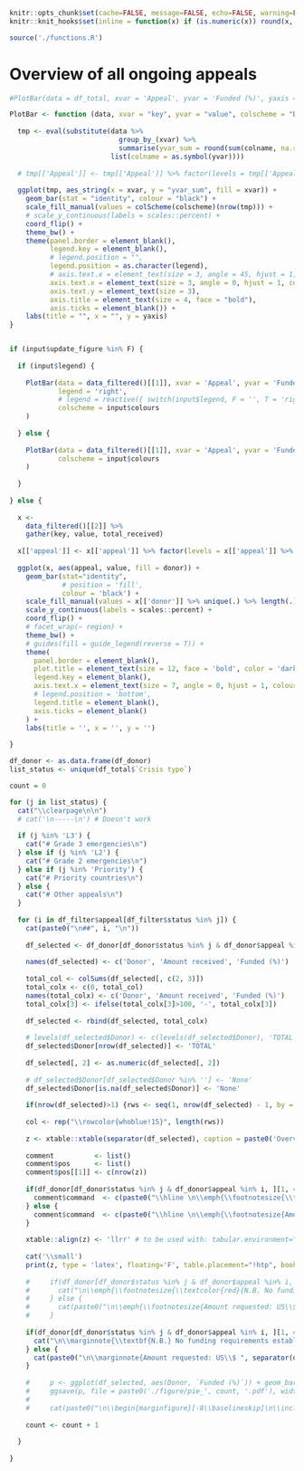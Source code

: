 ```r
knitr::opts_chunk$set(cache=FALSE, message=FALSE, echo=FALSE, warning=FALSE, results='asis')
knitr::knit_hooks$set(inline = function(x) if (is.numeric(x)) round(x, 1) )

source('./functions.R')
```

# Overview of all ongoing appeals

\begin{fullwidth}
\makeatletter\setlength\hsize{\@tufte@fullwidth}\setlength\linewidth{\@tufte@fullwidth}\let\caption\@tufte@orig@caption\makeatother
\footnotesize
```r
df_total <- data_filtered()[[1]]
df_donor <- data_filtered()[[2]]
df_filter <- data()[[3]]

if(nrow(df_total)>1) {rws <- seq(1, nrow(df_total) - 1, by = 2)}

col <- rep("\\rowcolor{whoblue!15}", length(rws))

z <- xtable::xtable(separator(df_total), caption = 'Overview of amounts donated/firmly pledged as a percentage of total requested, by appeal', digits = 0, label = "tab_overview")

xtable::align(z) <- 'lllrrr'

#print(z, type = 'latex', booktabs = T, caption.placement = "top", add.to.row = list(pos = as.list(rws), command = col), include.rownames=F, scalebox=1, comment=F)
print(z, type = 'latex', booktabs = T, caption.placement = "top", add.to.row = list(pos = as.list(rws), command = col), include.rownames=F, comment=F, tabular.environment ='longtable', floating = FALSE)
```
\end{fullwidth}

```r
#PlotBar(data = df_total, xvar = 'Appeal', yvar = 'Funded (%)', yaxis = 'Funded (%)', colscheme = input$colours)

PlotBar <- function (data, xvar = "key", yvar = "value", colscheme = "Blues",  yaxis = "", legend = "") {
  
  tmp <- eval(substitute(data %>% 
                           group_by_(xvar) %>% 
                           summarise(yvar_sum = round(sum(colname, na.rm = T))), 
                         list(colname = as.symbol(yvar))))
  
  # tmp[['Appeal']] <- tmp[['Appeal']] %>% factor(levels = tmp[['Appeal']] %>% rev(.))
  
  ggplot(tmp, aes_string(x = xvar, y = "yvar_sum", fill = xvar)) + 
    geom_bar(stat = "identity", colour = "black") + 
    scale_fill_manual(values = colScheme(colscheme)(nrow(tmp))) + 
    # scale_y_continuous(labels = scales::percent) +
    coord_flip() +
    theme_bw() +
    theme(panel.border = element_blank(), 
          legend.key = element_blank(), 
          # legend.position = "", 
          legend.position = as.character(legend), 
          # axis.text.x = element_text(size = 3, angle = 45, hjust = 1, colour = "black"), 
          axis.text.x = element_text(size = 3, angle = 0, hjust = 1, colour = "black"), 
          axis.text.y = element_text(size = 3), 
          axis.title = element_text(size = 4, face = "bold"),
          axis.ticks = element_blank()) + 
    labs(title = "", x = "", y = yaxis)
}


if (input$update_figure %in% F) {
  
  if (input$legend) {
    
    PlotBar(data = data_filtered()[[1]], xvar = 'Appeal', yvar = 'Funded (%)', yaxis = 'Funded (%)', 
            legend = 'right',
            # legend = reactive({ switch(input$legend, F = '', T = 'right') }),
            colscheme = input$colours
    )
    
  } else {
    
    PlotBar(data = data_filtered()[[1]], xvar = 'Appeal', yvar = 'Funded (%)', yaxis = 'Funded (%)', 
            colscheme = input$colours
    )
    
  }
  
} else {
  
  x <- 
    data_filtered()[[2]] %>% 
    gather(key, value, total_received)
  
  x[['appeal']] <- x[['appeal']] %>% factor(levels = x[['appeal']] %>% rev(.))
  
  ggplot(x, aes(appeal, value, fill = donor)) +
    geom_bar(stat="identity", 
             # position = 'fill', 
             colour = 'black') +
    scale_fill_manual(values = x[['donor']] %>% unique(.) %>% length(.) %>% colScheme(input$colours)(.)) +
    scale_y_continuous(labels = scales::percent) +
    coord_flip() +
    # facet_wrap(~ region) +
    theme_bw() +
    # guides(fill = guide_legend(reverse = T)) +
    theme(
      panel.border = element_blank(),
      plot.title = element_text(size = 12, face = 'bold', color = 'darkblue'),
      legend.key = element_blank(),
      axis.text.x = element_text(size = 7, angle = 0, hjust = 1, colour = 'black'),
      # legend.position = 'bottom',
      legend.title = element_blank(),
      axis.ticks = element_blank()
    ) +
    labs(title = '', x = '', y = '')
  
}
```

```r
df_donor <- as.data.frame(df_donor)
list_status <- unique(df_total$`Crisis type`)

count = 0

for (j in list_status) {
  cat("\\clearpage\n\n")
  # cat('\n-----\n') # Doesn't work
  
  if (j %in% 'L3') {
    cat("# Grade 3 emergencies\n")
  } else if (j %in% 'L2') {
    cat("# Grade 2 emergencies\n")
  } else if (j %in% 'Priority') {
    cat("# Priority countries\n")
  } else {
    cat("# Other appeals\n")
  }
  
  for (i in df_filter$appeal[df_filter$status %in% j]) {
    cat(paste0("\n##", i, "\n"))
    
    df_selected <- df_donor[df_donor$status %in% j & df_donor$appeal %in% i, ][, c(3, 5, 6)]
    
    names(df_selected) <- c('Donor', 'Amount received', 'Funded (%)')
    
    total_col <- colSums(df_selected[, c(2, 3)])
    total_colx <- c(0, total_col)
    names(total_colx) <- c('Donor', 'Amount received', 'Funded (%)')
    total_colx[3] <- ifelse(total_colx[3]>100, '-', total_colx[3])
    
    df_selected <- rbind(df_selected, total_colx)
    
    # levels(df_selected$Donor) <- c(levels(df_selected$Donor), 'TOTAL', 'None')
    df_selected$Donor[nrow(df_selected)] <- 'TOTAL'
    
    df_selected[, 2] <- as.numeric(df_selected[, 2])
    
    # df_selected$Donor[df_selected$Donor %in% ''] <- 'None'
    df_selected$Donor[is.na(df_selected$Donor)] <- 'None'
    
    if(nrow(df_selected)>1) {rws <- seq(1, nrow(df_selected) - 1, by = 2)}
    
    col <- rep("\\rowcolor{whoblue!15}", length(rws))
    
    z <- xtable::xtable(separator(df_selected), caption = paste0('Overview of amounts donated/firmly pledged as a percentage of total requested: ', i), digits = 0, label = paste0('tab_', i))
    
    comment          <- list()
    comment$pos      <- list()
    comment$pos[[1]] <- c(nrow(z))
    
    if(df_donor[df_donor$status %in% j & df_donor$appeal %in% i, ][1, 4] %in% 0) {
      comment$command  <- c(paste0("\\hline \n\\emph{\\footnotesize{\\textcolor{red}{N.B. No funding requirements established against this appeal.}}}\n"))
    } else {
      comment$command  <- c(paste0("\\hline \n\\emph{\\footnotesize{Amount requested: US\\$ ", separator(df_donor[df_donor$status %in% j & df_donor$appeal %in% i, ][1, 4]),"}}\n"))
    }
    
    xtable::align(z) <- 'llrr' # to be used with: tabular.environment="tabularx"
    
    cat('\\small')
    print(z, type = 'latex', floating='F', table.placement="!htp", booktabs = T, caption.placement = "top", include.rownames=FALSE, latex.environments="center", add.to.row = list(pos = as.list(rws), command = col), comment = F)
    
    #     if(df_donor[df_donor$status %in% j & df_donor$appeal %in% i, ][1, 4] %in% 0) {
    #       cat("\n\\emph{\\footnotesize{\\textcolor{red}{N.B. No funding requirements established against this appeal}}}\n")
    #     } else {
    #       cat(paste0("\n\\emph{\\footnotesize{Amount requested: US\\$ ", separator(df_donor[df_donor$status == j & df_donor$appeal == i, ][1, 4]),"}}\n"))
    #     }
    
    if(df_donor[df_donor$status %in% j & df_donor$appeal %in% i, ][1, 4] %in% 0) {
      cat("\n\\marginnote{\\textbf{N.B.} No funding requirements established against this appeal}\n")
    } else {
      cat(paste0("\n\\marginnote{Amount requested: US\\$ ", separator(df_donor[df_donor$status == j & df_donor$appeal == i, ][1, 4]),"}\n"))
    }
    
    #     p <- ggplot(df_selected, aes(Donor, `Funded (%)`)) + geom_bar(stat = 'identity')
    #     ggsave(p, file = paste0('./figure/pie_', count, '.pdf'), width = 2, height = 2)
    # 
    #     cat(paste0("\n\\begin{marginfigure}[-8\\baselineskip]\n\\includegraphics{figure/pie_", count, ".pdf}\\caption{Pie chart}\\end{marginfigure}\n"))
    
    count <- count + 1
    
  }
  
}
```
